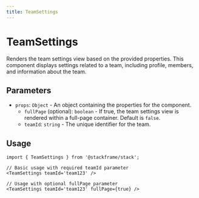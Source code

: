 ```yaml
---
title: TeamSettings
---
```


# TeamSettings

Renders the team settings view based on the provided properties. This component displays settings related to a team, including profile, members, and information about the team.

## Parameters

- `props`: `Object` - An object containing the properties for the component.
  - `fullPage` (optional): `boolean` - If true, the team settings view is rendered within a full-page container. Default is `false`.
  - `teamId`: `string` - The unique identifier for the team.

## Usage

```tsx
import { TeamSettings } from '@stackframe/stack';

// Basic usage with required teamId parameter
<TeamSettings teamId='team123' />

// Usage with optional fullPage parameter
<TeamSettings teamId='team123' fullPage={true} />
```
